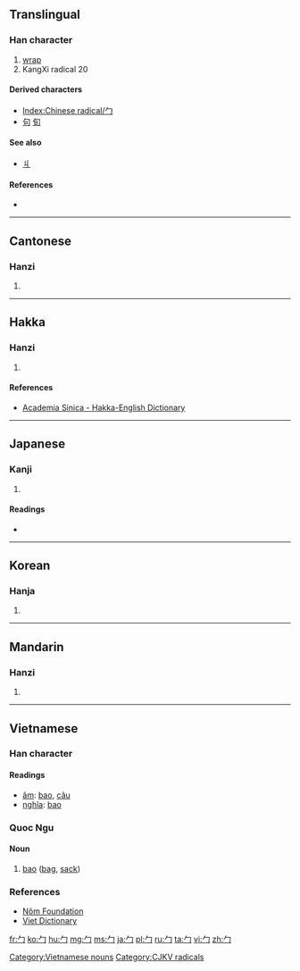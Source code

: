{{also|冖}}
==Translingual==
{{stroke order|type=animate}}

===Han character===
{{Han char|rn=20|rad=勹|as=00|sn=2|four=|canj=竹尸 (HS), X竹尸 (XHS)}}

# [[wrap]]
# KangXi radical 20

====Derived characters====
* [[Index:Chinese radical/勹]]
* [[句]] [[旬]]

====See also====
* [[丩]]

====References====
* {{Han ref|kx=0150.180|dkj=02493|dj=0339.060|hdz=10254.130|uh=52F9|ud=21241}}

----

==Cantonese==

===Hanzi===
{{yue-hanzi|jyut=|y=baau1}}

# {{defn|lang=yue|sort=勹00}}

----

==Hakka==

===Hanzi===
{{hak-hanzi|poj=pau|gd=|hpy=}}

# {{defn|lang=hak|sort=勹00}}

====References====
*[http://minhakka.ling.sinica.edu.tw/bkg/hakyin/search.php?DETAIL=1&LIMIT=id=30753&dbname=su_tian_1&graph=2 Academia Sinica - Hakka-English Dictionary]

----

==Japanese==

===Kanji===
{{ja-kanji|grade=|rs=勹00}}

# {{defn|lang=ja|sort=勹00}}

====Readings====
* {{ja-readings|on=[[ほう]] (hō)|kun=[[つつむ]] (tsutsumu)}}

----

==Korean==

===Hanja===
{{ko-hanja|hangeul=포|rv=po|mr=p'o}}

# {{defn|lang=ko|sort=勹00}}

----

==Mandarin==

===Hanzi===
{{cmn-hanzi|pin=[[bāo]] ([[bao1]])|wg=pao<sup>1</sup>}}

# {{defn|lang=cmn|sort=勹00}}

----

==Vietnamese==

===Han character===
{{vi-hantu|rs=勹00}}

====Readings====
* [[音読|âm]]: [[bao]], [[câu]]
* [[意義|nghĩa]]: [[bao]]

===Quoc Ngu===
{{rfc-header|Quoc Ngu}}

====Noun====
# [[bao]] ([[bag]], [[sack]])

===References===
* [http://nomfoundation.org/nomdb/lookup.php Nôm Foundation]
* [http://www.vietdictionary.com Viet Dictionary]

[[Category:Vietnamese nouns]]
[[Category:CJKV radicals]]

[[fr:勹]]
[[ko:勹]]
[[hu:勹]]
[[mg:勹]]
[[ms:勹]]
[[ja:勹]]
[[pl:勹]]
[[ru:勹]]
[[ta:勹]]
[[vi:勹]]
[[zh:勹]]